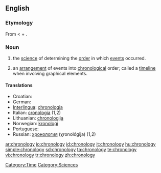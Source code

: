 ==English==

===Etymology===
From {{AGr.}} {{term|χρονολογία||arrangement of time, chronology|tr=khronologia|lang=grc|sc=polytonic}} < {{term|χρόνος||time|tr=khronos|lang=grc|sc=polytonic}} + {{term|λόγος||account, study|tr=logos|lang=grc|sc=polytonic}}.

===Noun===
{{en-noun|chronologies|-}}

# {{uncountable}} the [[science]] of determining the [[order]] in which [[events]] occurred. 
# {{countable}} an [[arrangement]] of events into [[chronological]] order; called a [[timeline]] when involving graphical elements. 

====Translations====
* Croatian: {{t-|hr|kronologija|f}}
* German: {{t+|de|Chronologie|f}}
* [[Interlingua]]: [[chronologia]]
* Italian: [[cronologia]] {{f}} (1,2)
* Lithuanian: [[chronologija]] {{f}}
* Norwegian: [[kronologi]] {{m}}
* Portuguese: {{t-|pt|cronologia|f}}
* Russian: [[хронология]] (χronológija) {{f}} (1,2)


[[Category:Time]]
[[Category:Sciences]]

[[ar:chronology]]
[[io:chronology]]
[[id:chronology]]
[[it:chronology]]
[[hu:chronology]]
[[simple:chronology]]
[[sd:chronology]]
[[ta:chronology]]
[[te:chronology]]
[[vi:chronology]]
[[tr:chronology]]
[[zh:chronology]]